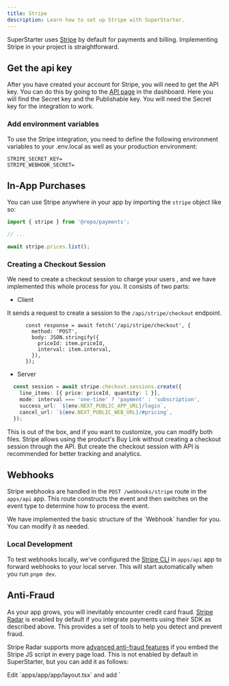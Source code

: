 ```yaml
---
title: Stripe
description: Learn how to set up Stripe with SuperStarter.
---
```


SuperStarter uses [Stripe](https://stripe.com/) by default for payments and billing. Implementing Stripe in your project is straightforward.

## Get the api key

After you have created your account for Stripe, you will need to get the API key. You can do this by going to the [API page](https://dashboard.stripe.com/apikeys) in the dashboard. Here you will find the Secret key and the Publishable key. You will need the Secret key for the integration to work.

### Add environment variables

To use the Stripe integration, you need to define the following environment variables to your .env.local as well as your production environment:

```env .env.local
STRIPE_SECRET_KEY=
STRIPE_WEBHOOK_SECRET=
```

## In-App Purchases

You can use Stripe anywhere in your app by importing the `stripe` object like so:

```ts page.tsx {1,5}
import { stripe } from '@repo/payments';

// ...

await stripe.prices.list();
```

### Creating a Checkout Session

We need to create a checkout session to charge your users , and we have implemented this whole process for you. It consists of two parts:

- Client

It sends a request to create a session to the `/api/stripe/checkout` endpoint.

```tsx apps/web/[locale]/components/payment/price-form.tsx
      const response = await fetch('/api/stripe/checkout', {
        method: 'POST',
        body: JSON.stringify({
          priceId: item.priceId,
          interval: item.interval,
        }),
      });
```

- Server

```ts apps/web/api/stripe/checkout/route.ts
  const session = await stripe.checkout.sessions.create({
    line_items: [{ price: priceId, quantity: 1 }],
    mode: interval === 'one-time' ? 'payment' : 'subscription',
    success_url: `${env.NEXT_PUBLIC_APP_URL}/login`,
    cancel_url: `${env.NEXT_PUBLIC_WEB_URL}/#pricing`,
  });
```

<Tip>
This is out of the box, and if you want to customize, you can modify both files.
</Tip>

<Tip>
Stripe allows using the product's Buy Link without creating a checkout session through the API. But create the checkout session with API is recommended for better tracking and analytics.
</Tip>

## Webhooks

Stripe webhooks are handled in the `POST /webhooks/stripe` route in the `apps/api` app. This route constructs the event and then switches on the event type to determine how to process the event.

<Note>
We have implemented the basic structure of the `Webhook` handler for you. You can modify it as needed.
</Note>

### Local Development

To test webhooks locally, we've configured the [Stripe CLI](https://stripe.com/docs/stripe-cli) in `apps/api` app to forward webhooks to your local server. This will start automatically when you run `pnpm dev`.

## Anti-Fraud

As your app grows, you will inevitably encounter credit card fraud. [Stripe Radar](https://stripe.com/radar) is enabled by default if you integrate payments using their SDK as described above. This provides a set of tools to help you detect and prevent fraud.

Stripe Radar supports more [advanced anti-fraud features](https://docs.stripe.com/disputes/prevention/advanced-fraud-detection) if you embed the Stripe JS script in every page load. This is not enabled by default in SuperStarter, but you can add it as follows:

<Steps>
  <Step title="Edit the layout">
    Edit `apps/app/app/layout.tsx` and add `<Script src="https://js.stripe.com/v3/" />` after the opening `<html>` tag and before the opening `<body>` tag. You will also need to add `import Script from 'next/script'`

    ```tsx {5, 13}
    import '@repo/design-system/styles/globals.css';
    import { DesignSystemProvider } from '@repo/design-system';
    import { fonts } from '@repo/design-system/lib/fonts';
    import type { ReactNode } from 'react';
    import Script from 'next/script';

    type RootLayoutProperties = {
      readonly children: ReactNode;
    };

    const RootLayout = ({ children }: RootLayoutProperties) => (
      <html lang="en" className={fonts} suppressHydrationWarning>
        <Script src="https://js.stripe.com/v3/" />
        <body>
          <DesignSystemProvider>{children}</DesignSystemProvider>
        </body>
      </html>
    );

    export default RootLayout;
    ```
  </Step>
  <Step title="Add script to the website">
    Add the same script to the website in `apps/web/app/layout.tsx`.
  </Step>
  <Step title="Prevent common fraud patterns with Arcjet">
    Prevent common fraud patterns by using [Arcjet](/packages/security/application) [IP address analysis](https://docs.arcjet.com/reference/nextjs#ip-analysis) to [block requests from VPNs and proxies](https://docs.arcjet.com/blueprints/vpn-proxy-detection). These are commonly used by fraudsters to hide their location, but have legitimate uses as well so are not blocked by default. You could simply block these users, or you could adjust the checkout process to require approval before processing their payment. 
  </Step>
</Steps>

For example, in `apps/app/app/(authenticated)/layout.tsx` you could add this after the call to `aj.protect()`:

```ts
import { redirect } from 'next/navigation';
// ...

if (
  decision.ip.isHosting() ||
  decision.ip.isVpn() ||
  decision.ip.isProxy() ||
  decision.ip.isRelay()
) {
  // The IP is from a hosting provider, VPN, or proxy. We can check the name
  // of the service and customize the response
  if (decision.ip.hasService()) {
    if (decision.ip.service !== 'Apple Private Relay') {
      // We trust Apple Private Relay because it requires an active iCloud
      // subscription, so deny all other VPNs
      redirect('/vpn-blocked');
    }
  } else {
    // The service name is not available, but we still think it's a VPN
    redirect('/vpn-blocked');
  }
}
```

In this case we are providing a friendly redirect to a page that explains why the user is being blocked (which you would need to create). You could also return a more generic error message. [See the Arcjet documentation](https://docs.arcjet.com/blueprints/payment-form#additional-checks) for more advanced examples.